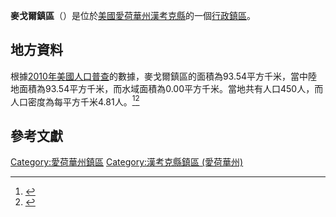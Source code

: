 {{noteTA
|G1=USState
|G2=地名
|G3=Unit
}}
{{Infobox settlement
|official_name            = 麥戈爾鎮區
|native_name = Magor Township
|settlement_type          = [[行政鎮區|行政鎮區]]
|image_skyline            = 
|imagesize                = 
|image_map                = Map highlighting Magor Township, Hancock County, Iowa.svg
|mapsize                  = 250px
|pushpin_map  =USA Iowa
|pushpin_label = 麥戈爾鎮區
|pushpin_label_position   = top
|pushpin_map_caption      = 麥戈爾鎮區在愛荷華州的位置
|subdivision_type         = [[世界政區索引|國家]]
|subdivision_type1        = [[美国州份|州份]]
|subdivision_type2        = [[愛荷華州行政区划|縣]]
|subdivision_name         = [[美国|美国]]
|subdivision_name1        = [[愛荷華州|愛荷華州]]
|subdivision_name2        = [[漢考克縣_(愛荷華州)|漢考克縣]]
|elevation_ft             = 1161
|elevation_m              = 353
|timezone                 = [[北美中部時區|北美中部時區]]
|area_total_km2           = 93.54
|area_land_km2            = 93.54
|area_water_km2           = 0.00
|area_total_sq_mi         = 
|area_land_sq_mi          = 
|area_water_sq_mi         = 
|population_as_of         = [[2010年美國人口普查|2010]]
|population_footnotes     = 
|population_total         = 450
|population_density_km2   = auto
|population_density_sq_mi = auto
|utc_offset               = -6
|coordinates              = {{coord|42|56|59|N|93|55|10|W|type:city_region:US-AL_source:GNS-enwiki|display=inline,title}}
| coor_pinpoint           = 
| coordinates_footnotes   = 
|timezone_DST             = CDT
|utc_offset_DST           = -5
|postal_code_type         = [[美國郵區編號|郵區編號]]
|postal_code              = 50430, 50447
|area_code                = {{link-en|电话区号641|Area code 641|641}}
|blank_name = [[地名信息系统|GNIS ID]]
|blank_info = 468331
}}
'''麥戈爾鎮區'''（{{lang-en|Magor Township}}）是位於[[美國|美國]][[愛荷華州|愛荷華州]][[漢考克縣_(愛荷華州)|漢考克縣]]的一個[[行政鎮區|行政鎮區]]。

== 地方資料 ==
根據[[2010年美國人口普查|2010年美國人口普查]]的數據，麥戈爾鎮區的面積為93.54平方千米，當中陸地面積為93.54平方千米，而水域面積為0.00平方千米。當地共有人口450人，而人口密度為每平方千米4.81人。<ref name="GR8">{{cite web|url=http://factfinder2.census.gov|publisher=[[美国人口调查局|美国人口调查局]]|accessdate=2011-05-14|title=American FactFinder|archive-date=2013-09-11|archive-url=https://web.archive.org/web/20130911234518/http://factfinder2.census.gov/|dead-url=no}}</ref><ref>{{cite web|url=https://www.citypopulation.de/en/usa/iowa/admin/|title=USA: Iowa (Counties and Townships) - City Population}}</ref>

== 參考文獻 ==
{{reflist}}

{{漢考克縣 (愛荷華州)}}

{{DEFAULTSORT:Magor Township}}
[[Category:愛荷華州鎮區|Category:愛荷華州鎮區]]
[[Category:漢考克縣鎮區_(愛荷華州)|Category:漢考克縣鎮區 (愛荷華州)]]

{{Iowa-geo-stub}}